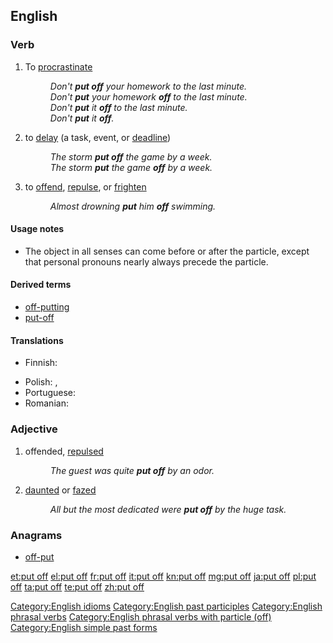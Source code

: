 ==English==

===Verb===
{{en-verb|inf=to [[put]] [[off]]|puts off|putting off|put off}}

# {{transitive}} To [[procrastinate]]
#: ''Don't '''put off''' your homework to the last minute.''
#: ''Don't '''put''' your homework '''off''' to the last minute.''
#: ''Don't '''put''' it '''off''' to the last minute.''
#: ''Don't '''put''' it '''off'''.''
# {{transitive}} to [[delay]] (a task, event, or [[deadline]])
#: ''The storm '''put off''' the game by a week.''
#: ''The storm '''put''' the game '''off''' by a week.''
# {{transitive}} to [[offend]], [[repulse]], or [[frighten]]
#: ''Almost drowning '''put''' him '''off''' swimming.''

====Usage notes====
* The object in all senses can come before or after the particle, except that personal pronouns nearly always precede the particle.

====Derived terms====
* [[off-putting]]
* [[put-off]] {{qualifier|noun}}

====Translations====
{{trans-top|to delay}}
* Finnish: {{t|fi|lykätä}}
{{trans-mid}}
* Polish: {{t|pl|przełożyć}}, {{t|pl|odłożyć}}
* Portuguese: {{t+|pt|adiar}}
* Romanian: {{t|ro|amâna}}
{{trans-bottom}}

===Adjective===
{{en-adj|pos=[[put]] [[off]]}}

# offended, [[repulsed]]
#: ''The guest was quite '''put off''' by an odor.''
# [[daunted]] or [[fazed]]
#: ''All but the most dedicated were '''put off''' by the huge task.''

===Anagrams===
* [[off-put#English|off-put]]

[[Category:English idioms]]
[[Category:English past participles]]
[[Category:English phrasal verbs]]
[[Category:English phrasal verbs with particle (off)]]
[[Category:English simple past forms]]

[[et:put off]]
[[el:put off]]
[[fr:put off]]
[[it:put off]]
[[kn:put off]]
[[mg:put off]]
[[ja:put off]]
[[pl:put off]]
[[ta:put off]]
[[te:put off]]
[[zh:put off]]